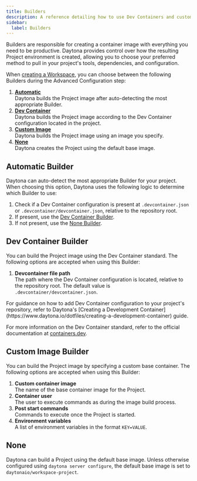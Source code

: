 ```yaml
---
title: Builders
description: A reference detailing how to use Dev Containers and custom images as the base for your project.
sidebar:
  label: Builders
---
```


Builders are responsible for creating a container image with everything you need to be productive.
Daytona provides control over how the resulting Project environment is created, allowing you to choose your preferred method to pull in your project's tools, dependencies, and configuration.

When [creating a Workspace](./workspaces#create-a-workspace), you can choose between the following Builders during the Advanced Configuration step:

1.  [__Automatic__](#automatic)  
    Daytona builds the Project image after auto-detecting the most appropriate Builder.
2.  [__Dev Container__](#dev-container)  
    Daytona builds the Project image according to the Dev Container configuration located in the project.
3.  [__Custom Image__](#custom-image)  
    Daytona builds the Project image using an image you specify.
4.  [__None__](#none)  
    Daytona creates the Project using the default base image.

## Automatic Builder
Daytona can auto-detect the most appropriate Builder for your project.
When choosing this option, Daytona uses the following logic to determine which Builder to use:

1.  Check if a Dev Container configuration is present at `.devcontainer.json` or `.devcontainer/devcontainer.json`, relative to the repository root.
2.  If present, use the [Dev Container Builder](#dev-container).
3.  If not present, use the [None Builder](#none).

## Dev Container Builder
You can build the Project image using the Dev Container standard.
The following options are accepted when using this Builder:

1.  __Devcontainer file path__  
    The path where the Dev Container configuration is located, relative to the repository root.
    The default value is `.devcontainer/devcontainer.json`.

<Aside type="tip">
For guidance on how to add Dev Container configuration to your project's repository, refer to Daytona's [Creating a Development Container](https://www.daytona.io/dotfiles/creating-a-development-container) guide.

For more information on the Dev Container standard, refer to the official documentation at [containers.dev](https://containers.dev/).
</Aside>

## Custom Image Builder
You can build the Project image by specifying a custom base container.
The following options are accepted when using this Builder:

1.  __Custom container image__  
    The name of the base container image for the Project.
2.  __Container user__  
    The user to execute commands as during the image build process.
3.  __Post start commands__  
    Commands to execute once the Project is started.
4.  __Environment variables__  
    A list of environment variables  in the format `KEY=VALUE`.

## None
Daytona can build a Project using the default base image.
Unless otherwise configured using `daytona server configure`, the default base image is set to `daytonaio/workspace-project`.